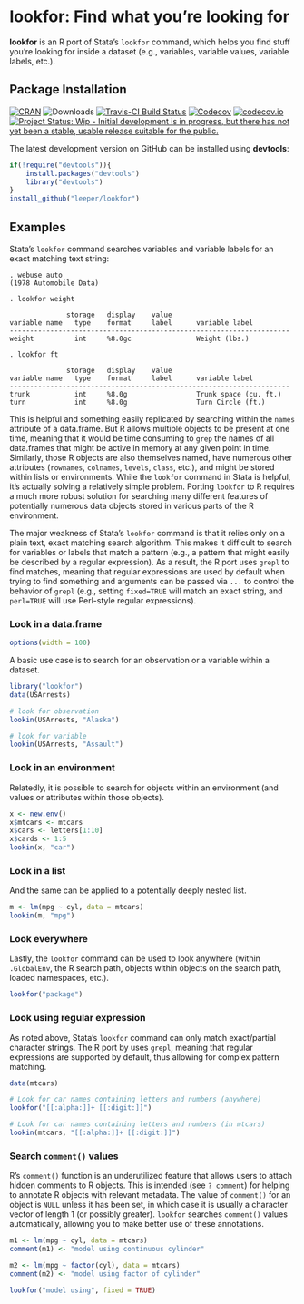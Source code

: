 # lookfor: Find what you're looking for #

**lookfor** is an R port of Stata's `lookfor` command, which helps you find stuff you're looking for inside a dataset (e.g., variables, variable values, variable labels, etc.).

## Package Installation ##

[![CRAN](http://www.r-pkg.org/badges/version/lookfor)](http://cran.r-project.org/web/packages/lookfor/)
![Downloads](http://cranlogs.r-pkg.org/badges/lookfor)
[![Travis-CI Build Status](https://travis-ci.org/leeper/lookfor.png?branch=master)](https://travis-ci.org/leeper/lookfor)
[![Codecov](http://www.r-pkg.org/badges/version/lookfor)](http://cran.r-project.org/web/packages/lookfor/)
[![codecov.io](http://codecov.io/github/leeper/lookfor/coverage.svg?branch=master)](http://codecov.io/github/leeper/lookfor?branch=master)
[![Project Status: Wip - Initial development is in progress, but there has not yet been a stable, usable release suitable for the public.](http://www.repostatus.org/badges/0.1.0/wip.svg)](http://www.repostatus.org/#wip)

The latest development version on GitHub can be installed using **devtools**:

```R
if(!require("devtools")){
    install.packages("devtools")
    library("devtools")
}
install_github("leeper/lookfor")
```

## Examples ##

Stata's `lookfor` command searches variables and variable labels for an exact matching text string:

```
. webuse auto
(1978 Automobile Data)

. lookfor weight

              storage   display    value
variable name   type    format     label      variable label
---------------------------------------------------------------------
weight          int     %8.0gc                Weight (lbs.)

. lookfor ft

              storage   display    value
variable name   type    format     label      variable label
---------------------------------------------------------------------
trunk           int     %8.0g                 Trunk space (cu. ft.)
turn            int     %8.0g                 Turn Circle (ft.)
```

This is helpful and something easily replicated by searching within the `names` attribute of a data.frame. But R allows multiple objects to be present at one time, meaning that it would be time consuming to `grep` the names of all data.frames that might be active in memory at any given point in time. Similarly, those R objects are also themselves named, have numerous other attributes (`rownames`, `colnames`, `levels`, `class`, etc.), and might be stored within lists or environments. While the `lookfor` command in Stata is helpful, it's actually solving a relatively simple problem. Porting `lookfor` to R requires a much more robust solution for searching many different features of potentially numerous data objects stored in various parts of the R environment.

The major weakness of Stata's `lookfor` command is that it relies only on a plain text, exact matching search algorithm. This makes it difficult to search for variables or labels that match a pattern (e.g., a pattern that might easily be described by a regular expression). As a result, the R port uses `grepl` to find matches, meaning that regular expressions are used by default when trying to find something and arguments can be passed via `...` to control the behavior of `grepl` (e.g., setting `fixed=TRUE` will match an exact string, and `perl=TRUE` will use Perl-style regular expressions).

### Look in a data.frame ###

```r
options(width = 100)
```

A basic use case is to search for an observation or a variable within a dataset.

```r
library("lookfor")
data(USArrests)

# look for observation
lookin(USArrests, "Alaska")

# look for variable
lookin(USArrests, "Assault")
```


### Look in an environment ###

Relatedly, it is possible to search for objects within an environment (and values or attributes within those objects).

```r
x <- new.env()
x$mtcars <- mtcars
x$cars <- letters[1:10]
x$cards <- 1:5
lookin(x, "car")
```


### Look in a list ###

And the same can be applied to a potentially deeply nested list.

```r
m <- lm(mpg ~ cyl, data = mtcars)
lookin(m, "mpg")
```


### Look everywhere ###

Lastly, the `lookfor` command can be used to look anywhere (within `.GlobalEnv`, the R search path, objects within objects on the search path, loaded namespaces, etc.).

```r
lookfor("package")
```

### Look using regular expression ###

As noted above, Stata's `lookfor` command can only match exact/partial character strings. The R port by uses `grepl`, meaning that regular expressions are supported by default, thus allowing for complex pattern matching.

```r
data(mtcars)

# Look for car names containing letters and numbers (anywhere)
lookfor("[[:alpha:]]+ [[:digit:]]")

# Look for car names containing letters and numbers (in mtcars)
lookin(mtcars, "[[:alpha:]]+ [[:digit:]]")
```

### Search `comment()` values ###

R's `comment()` function is an underutilized feature that allows users to attach hidden comments to R objects. This is intended (see `? comment`) for helping to annotate R objects with relevant metadata. The value of `comment()` for an object is `NULL` unless it has been set, in which case it is usually a character vector of length 1 (or possibly greater). `lookfor` searches `comment()` values automatically, allowing you to make better use of these annotations.

```r
m1 <- lm(mpg ~ cyl, data = mtcars)
comment(m1) <- "model using continuous cylinder"

m2 <- lm(mpg ~ factor(cyl), data = mtcars)
comment(m2) <- "model using factor of cylinder"

lookfor("model using", fixed = TRUE)
```

